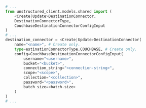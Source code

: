 ```python Python SDK
# ...
from unstructured_client.models.shared import (
    <Create|Update>DestinationConnector,
    DestinationConnectorType,
    CouchbaseDestinationConnectorConfigInput
)
# ...
destination_connector = <Create|Update>DestinationConnector(
    name="<name>", # Create only.
    type=estinationConnectorType.COUCHBASE, # Create only.
    config=CouchbaseDestinationConnectorConfigInput(
        username="<username>",
        bucket="<bucket>",
        connection_string="<connection-string>",
        scope="<scope>",
        collection="<collection>",
        password="<password>",
        batch_size=<batch-size>
    )
)
# ...
```